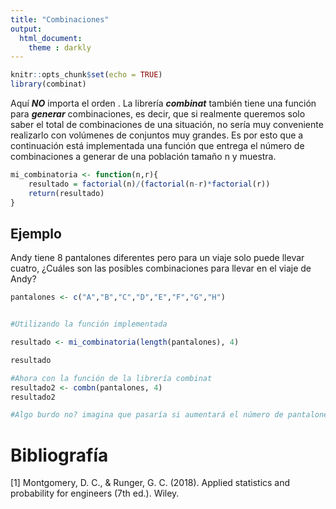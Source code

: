 ---
title: "Combinaciones"
output: 
  html_document:
    theme : darkly
---

```{r setup, include=FALSE}
knitr::opts_chunk$set(echo = TRUE)
library(combinat)

```
Aquí ***NO*** importa el orden . La librería ***combinat*** también tiene una función para _***generar***_ combinaciones, es decir, que si realmente queremos solo saber el total de combinaciones de una situación, no sería muy conveniente realizarlo con volúmenes de conjuntos muy grandes. Es por esto que a continuación está implementada una función que entrega el número de combinaciones a generar de una población tamaño n y muestra.

```{r, echo=TRUE}
mi_combinatoria <- function(n,r){
    resultado = factorial(n)/(factorial(n-r)*factorial(r))
    return(resultado)
}

```

## Ejemplo

Andy tiene 8 pantalones diferentes pero para un viaje solo puede llevar cuatro, ¿Cuáles son las posibles combinaciones para llevar en el viaje de Andy?

```{r, echo=TRUE}
pantalones <- c("A","B","C","D","E","F","G","H")


#Utilizando la función implementada 

resultado <- mi_combinatoria(length(pantalones), 4)

resultado

#Ahora con la función de la librería combinat
resultado2 <- combn(pantalones, 4)
resultado2

#Algo burdo no? imagina que pasaría si aumentará el número de pantalones de Andy

```







# Bibliografía
  [1] Montgomery, D. C., & Runger, G. C. (2018). Applied statistics and probability for engineers (7th ed.). Wiley.
